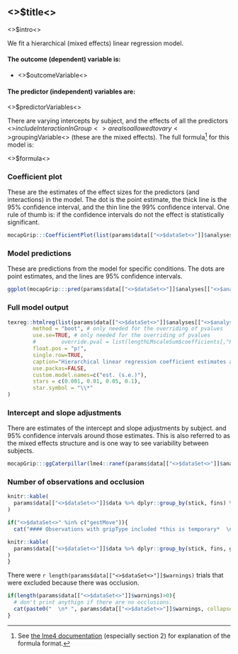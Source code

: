

## <>$title<>

<>$intro<>

We fit a hierarchical (mixed effects) linear regression model.

#### The outcome (dependent) variable is:

* <>$outcomeVariable<>

#### The predictor (independent) variables are:

<>$predictorVariables<>

There are varying intercepts by subject, and the effects of all the predictors <>$includeInteractionInGroup<> are also allowed to vary <>$groupingVariable<> (these are the mixed effects). The full formula^[See [the lme4 documentation](https://cran.r-project.org/web/packages/lme4/vignettes/lmer.pdf) (especially section 2) for explanation of the formula format.] for this model is:

<>$formula<>

### Coefficient plot

These are the estimates of the effect sizes for the predictors (and interactions) in the model. The dot is the point estimate, the thick line is the 95% confidence interval, and the thin line the 99% confidence interval. One rule of thumb is: if the confidence intervals do not the effect is statistically significant.

```r
mocapGrip:::CoefficientPlot(list(params$data[["<>$dataSet<>"]]$analyses[["<>$analysis<>"]]$bestModel[[1]]$modelObject))
```

### Model predictions

These are predictions from the model for specific conditions. The dots are point estimates, and the lines are 95% confidence intervals.

```r
ggplot(mocapGrip:::pred(params$data[["<>$dataSet<>"]]$analyses[["<>$analysis<>"]]$bestModel[[1]]$modelObject)) + aes(x=<>$plotPredictor1<>, y=<>$plotOutcome<>, ymin=plo, ymax=phi, group=fins, color=fins) + geom_pointrange(position = position_dodge(width=0.5)) + labs(title = "Model predictions for maximum grip", x="stick size (in cm)", y="<>$outcomeVariable<>")
```

### Full model output

```r
texreg::htmlreg(list(params$data[["<>$dataSet<>"]]$analyses[["<>$analysis<>"]]$bestModel[[1]]$modelObject),
        method = "boot", # only needed for the overriding of pvalues
        use.se=TRUE, # only needed for the overriding of pvalues
        #        override.pval = list(lengthLMscaleSum$coefficients[,"Pr(>|t|)"]),
        float.pos = "p!",
        single.row=TRUE,
        caption="Hierarchical linear regression coefficient estimates and standard errors.",
        use.packas=FALSE,
        custom.model.names=c("est. (s.e.)"),
        stars = c(0.001, 0.01, 0.05, 0.1),
        star.symbol = "\\*"
)
```

### Intercept and slope adjustments

There are estimates of the intercept and slope adjustments by subject. and 95% confidence intervals around those estimates. This is also referred to as the mixed effects structure and is one way to see variability between subjects.

```r
mocapGrip:::ggCaterpillar(lme4::ranef(params$data[["<>$dataSet<>"]]$analyses[["<>$analysis<>"]]$bestModel[[1]]$modelObject, condVar = TRUE))
```

### Number of observations and occlusion

```r
knitr::kable(
  params$data[["<>$dataSet<>"]]$data %>% dplyr::group_by(stick, fins) %>% dplyr::summarize(n=n(), subjs=length(unique(obsisSubj)), meanPerSubj=n/subjs)
)

if("<>$dataSet<>" %in% c("gestMove")){
  cat("#### Observations with gripType included *this is temporary*  \n The vast majority of the movements are open, with very few being open/closed. Currently, all of these (including the closed grips) are included in the analysis. We probably should exclude the closed, and possibly even the open.closed ones in the future. Thoughts?")

knitr::kable(
  params$data[["<>$dataSet<>"]]$data %>% dplyr::group_by(stick, fins, gripType) %>% dplyr::summarize(n=n(), subjs=length(unique(obsisSubj)), meanPerSubj=n/subjs)
)
}
```

There were `r length(params$data[["<>$dataSet<>"]]$warnings)` trials that were excluded because there was occlusion.

```r
if(length(params$data[["<>$dataSet<>"]]$warnings)>0){
  # don't print anythign if there are no occlusions.
  cat(paste0("  \n* ", params$data[["<>$dataSet<>"]]$warnings, collapse = ""))
}
```
